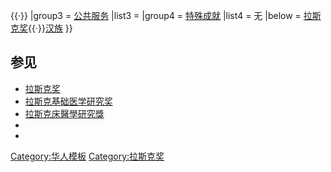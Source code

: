 {{Navbox
|state      = {{{state|collapsed}}}
|name       = 華人拉斯克獎得主
|title      = 華人与中国人[[拉斯克奖]]得主
|summary    = <!--？？！-->
|group1     = [[拉斯克基础医学研究奖|基础医学]]
|list1      = {{nowrap|{{flagicon|USA}} [[李卓皓]]（1962）}}
|group2     = [[拉斯克床醫學研究獎|临床医学]]
|list2      = {{nowrap|{{flagicon|USA}} [[李敏求]]（1972）}}{{·}}{{nowrap|{{flagicon|USA}} [[简悦威]]（1991）}}{{·}}{{nowrap|{{flagicon|PRC}} [[屠呦呦]]（2011）}}
|group3     = [[拉斯克公共服务奖|公共服务]]
|list3      = {{nowrap|{{flagicon|PRC}} [[马海德]]（1986）}}
|group4     = [[拉斯克医学科学特殊成就奖|特殊成就]]
|list4      = 无
|below      = [[拉斯克奖]]{{·}}[[汉族]]
}}<noinclude>

== 参见 ==
* [[拉斯克奖]] 
* [[拉斯克基础医学研究奖]]
* [[拉斯克床醫學研究獎]]
* {{le|拉斯克公共服务奖|Lasker-Bloomberg Public Service Award}}
* {{le|拉斯克医学科学特殊成就奖奖|Albert Lasker Special Achievement Award}}

[[Category:华人模板]]
[[Category:拉斯克奖]]
</noinclude>